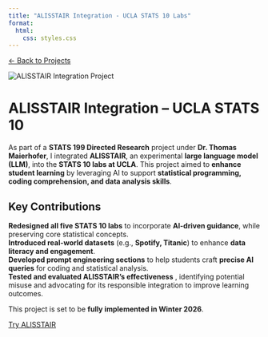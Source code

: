```yaml
---
title: "ALISSTAIR Integration - UCLA STATS 10 Labs"
format:
  html:
    css: styles.css
---
```



```{=html}
<div class="container">

    <p><a href="projects.html">← Back to Projects</a></p>

    
    <img src="ALISSTAIR_photo.png" alt="ALISSTAIR Integration Project" class="project-image">
    
    <h1>ALISSTAIR Integration – UCLA STATS 10</h1>

    <p class="description">
        As part of a <strong>STATS 199 Directed Research</strong> project under <strong>Dr. Thomas Maierhofer</strong>,
        I integrated <strong>ALISSTAIR</strong>, an experimental <strong>large language model (LLM)</strong>, 
        into the <strong>STATS 10 labs at UCLA</strong>. This project aimed to <strong>enhance student learning</strong> 
        by leveraging AI to support <strong>statistical programming, coding comprehension, and data analysis skills</strong>.
    </p>

    <h2>Key Contributions</h2>

    <div class="key-contributions">
        <div class="contribution-item">
            <strong>Redesigned all five STATS 10 labs</strong>
            <span>to incorporate <strong>AI-driven guidance</strong>, while preserving core statistical concepts.</span>
        </div>

        <div class="contribution-item">
            <strong>Introduced real-world datasets</strong> 
            <span>(e.g., <strong>Spotify, Titanic</strong>) to enhance <strong>data literacy and engagement</strong>.</span>
        </div>

        <div class="contribution-item">
            <strong>Developed prompt engineering sections</strong>
            <span>to help students craft <strong>precise AI queries</strong> for coding and statistical analysis.</span>
        </div>

        <div class="contribution-item">
            <strong>Tested and evaluated ALISSTAIR’s effectiveness</strong>
            <span>, identifying potential misuse and advocating for its responsible integration to improve learning outcomes.</span>
        </div>
    </div>

    <p class="call-to-action">
        This project is set to be <strong>fully implemented in Winter 2026</strong>.
    </p>

    <a href="https://chat.openai.com/g/g-QfDmRy9AB-alisstair-stats-10" class="btn-primary">Try ALISSTAIR</a>

</div>
```
